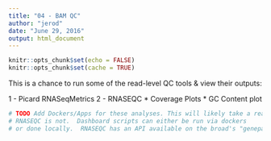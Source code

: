 ```yaml
---
title: "04 - BAM QC"
author: "jerod"
date: "June 29, 2016"
output: html_document
---
```


```r
knitr::opts_chunk$set(echo = FALSE)
knitr::opts_chunk$set(cache = TRUE)
```

This is a chance to run some of the read-level QC tools & view their outputs:

1 - Picard RNASeqMetrics 
2 - RNASEQC
* Coverage Plots
* GC Content plot

```r
# TODO Add Dockers/Apps for these analyses. This will likely take a reasonable amount of energy.  Picard is a cloud app, 
# RNASEQC is not.  Dashboard scripts can either be run via dockers
# or done locally.  RNASEQC has an API available on the broad's "genepattern" cloud.

```